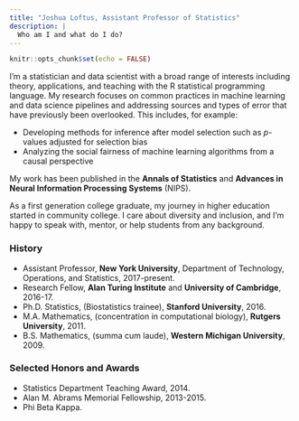 ```yaml
---
title: "Joshua Loftus, Assistant Professor of Statistics"
description: |
  Who am I and what do I do? 
---
```


```r
knitr::opts_chunk$set(echo = FALSE)
```

I'm a statistician and data scientist with a broad range of interests including theory, applications, and teaching with the R statistical programming language. My research focuses on common practices in machine learning and data science pipelines and addressing sources and types of error that have previously been overlooked. This includes, for example:

- Developing methods for inference after model selection such as *p*-values adjusted for selection bias
- Analyzing the social fairness of machine learning algorithms from a causal perspective

My work has been published in the **Annals of Statistics** and **Advances in Neural Information Processing Systems** (NIPS).

As a first generation college graduate, my journey in higher education started in community college. I care about diversity and inclusion, and I'm happy to speak with, mentor, or help students from any background. 

### History

- Assistant Professor, **New York University**, Department of Technology, Operations, and Statistics, 2017-present.
- Research Fellow, **Alan Turing Institute** and **University of Cambridge**, 2016-17. 
- Ph.D. Statistics, (Biostatistics trainee), **Stanford University**, 2016.
- M.A. Mathematics, (concentration in computational biology), **Rutgers University**, 2011.
- B.S. Mathematics, (summa cum laude), **Western Michigan University**, 2009.

### Selected Honors and Awards

- Statistics Department Teaching Award, 2014.
- Alan M. Abrams Memorial Fellowship, 2013-2015.
- Phi Beta Kappa.
